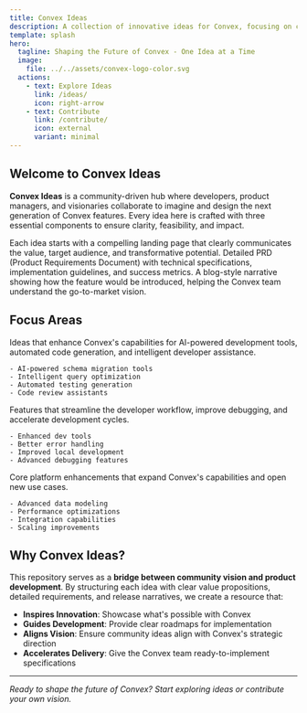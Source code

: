 ```yaml
---
title: Convex Ideas
description: A collection of innovative ideas for Convex, focusing on coding agents and developer experience enhancements.
template: splash
hero:
  tagline: Shaping the Future of Convex - One Idea at a Time
  image:
    file: ../../assets/convex-logo-color.svg
  actions:
    - text: Explore Ideas
      link: /ideas/
      icon: right-arrow
    - text: Contribute
      link: /contribute/
      icon: external
      variant: minimal
---
```



## Welcome to Convex Ideas

**Convex Ideas** is a community-driven hub where developers, product managers, and visionaries collaborate to imagine and design the next generation of Convex features. Every idea here is crafted with three essential components to ensure clarity, feasibility, and impact.

<CardGrid stagger>
  <Card title="🏠 Value Proposition" icon="star">
    Each idea starts with a compelling landing page that clearly communicates the value, target audience, and transformative potential.
  </Card>
  <Card title="📋 Product Requirements" icon="document">
    Detailed PRD (Product Requirements Document) with technical specifications, implementation guidelines, and success metrics.
  </Card>
  <Card title="📖 Release Story" icon="open-book">
    A blog-style narrative showing how the feature would be introduced, helping the Convex team understand the go-to-market vision.
  </Card>
</CardGrid>

## Focus Areas

<CardGrid>
  <Card title="🤖 Coding Agents" icon="rocket">
    Ideas that enhance Convex's capabilities for AI-powered development tools, automated code generation, and intelligent developer assistance.
    
    - AI-powered schema migration tools
    - Intelligent query optimization
    - Automated testing generation
    - Code review assistants
  </Card>
  <Card title="⚡ Developer Experience" icon="laptop">
    Features that streamline the developer workflow, improve debugging, and accelerate development cycles.
    
    - Enhanced dev tools
    - Better error handling
    - Improved local development
    - Advanced debugging features
  </Card>
  <Card title="🏗️ Platform Features" icon="setting">
    Core platform enhancements that expand Convex's capabilities and open new use cases.
    
    - Advanced data modeling
    - Performance optimizations
    - Integration capabilities
    - Scaling improvements
  </Card>
</CardGrid>

## Why Convex Ideas?

This repository serves as a **bridge between community vision and product development**. By structuring each idea with clear value propositions, detailed requirements, and release narratives, we create a resource that:

- **Inspires Innovation**: Showcase what's possible with Convex
- **Guides Development**: Provide clear roadmaps for implementation
- **Aligns Vision**: Ensure community ideas align with Convex's strategic direction
- **Accelerates Delivery**: Give the Convex team ready-to-implement specifications

---

*Ready to shape the future of Convex? Start exploring ideas or contribute your own vision.*